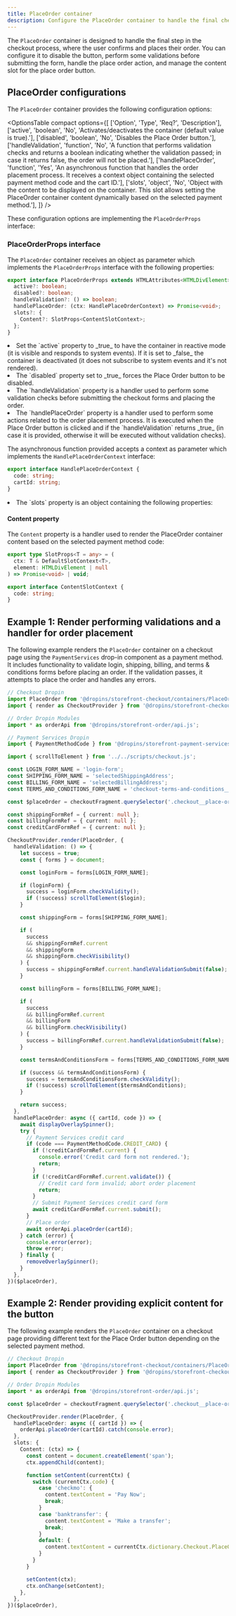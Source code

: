 ```yaml
---
title: PlaceOrder container
description: Configure the PlaceOrder container to handle the final checkout step, including place order action, button disablement, and main slot management.
---
```



The `PlaceOrder` container is designed to handle the final step in the checkout process, where the user confirms and places their order. You can configure it to disable the button, perform some validations before submitting the form, handle the place order action, and manage the content slot for the place order button.

## PlaceOrder configurations

The `PlaceOrder` container provides the following configuration options:

<OptionsTable
  compact
  options={[
    ['Option', 'Type', 'Req?', 'Description'],
    ['active', 'boolean', 'No', 'Activates/deactivates the container (default value is true).'],
    ['disabled', 'boolean', 'No', 'Disables the Place Order button.'],
    ['handleValidation', 'function', 'No', 'A function that performs validation checks and returns a boolean indicating whether the validation passed; in case it returns false, the order will not be placed.'],
    ['handlePlaceOrder', 'function', 'Yes', 'An asynchronous function that handles the order placement process. It receives a context object containing the selected payment method code and the cart ID.'],
    ['slots', 'object', 'No', 'Object with the content to be displayed on the container. This slot allows setting the PlaceOrder container content dynamically based on the selected payment method.'],
  ]}
/>

These configuration options are implementing the `PlaceOrderProps` interface:

### PlaceOrderProps interface

The `PlaceOrder` container receives an object as parameter which implements the `PlaceOrderProps` interface with the following properties:

```ts
export interface PlaceOrderProps extends HTMLAttributes<HTMLDivElement> {
  active?: boolean;
  disabled?: boolean;
  handleValidation?: () => boolean;
  handlePlaceOrder: (ctx: HandlePlaceOrderContext) => Promise<void>;
  slots?: {
    Content?: SlotProps<ContentSlotContext>;
  };
}
```

<li>Set the `active` property to _true_ to have the container in reactive mode (it is visible and responds to system events). If it is set to _false_ the container is deactivated (it does not subscribe to system events and it's not rendered).</li>

<li>The `disabled` property set to _true_ forces the Place Order button to be disabled.</li>

<li>The `handleValidation` property is a handler used to perform some validation checks before submitting the checkout forms and placing the order.</li>

<li>The `handlePlaceOrder` property is a handler used to perform some actions related to the order placement process. It is executed when the Place Order button is clicked and if the `handleValidation` returns _true_ (in case it is provided, otherwise it will be executed without validation checks).</li>

The asynchronous function provided accepts a context as parameter which implements the `HandlePlaceOrderContext` interface:

```ts
export interface HandlePlaceOrderContext {
  code: string;
  cartId: string;
}
```

<li>The `slots` property is an object containing the following properties:</li>

#### Content property

The `Content` property is a handler used to render the PlaceOrder container content based on the selected payment method code:

```ts
export type SlotProps<T = any> = (
  ctx: T & DefaultSlotContext<T>,
  element: HTMLDivElement | null
) => Promise<void> | void;

export interface ContentSlotContext {
  code: string;
}
```

## Example 1: Render performing validations and a handler for order placement

The following example renders the `PlaceOrder` container on a checkout page using the `PaymentServices` drop-in component as a payment method. It includes functionality to validate login, shipping, billing, and terms & conditions forms before placing an order. If the validation passes, it attempts to place the order and handles any errors.

```ts
// Checkout Dropin
import PlaceOrder from '@dropins/storefront-checkout/containers/PlaceOrder.js';
import { render as CheckoutProvider } from '@dropins/storefront-checkout/render.js';

// Order Dropin Modules
import * as orderApi from '@dropins/storefront-order/api.js';

// Payment Services Dropin
import { PaymentMethodCode } from '@dropins/storefront-payment-services/api.js';

import { scrollToElement } from '../../scripts/checkout.js';

const LOGIN_FORM_NAME = 'login-form';
const SHIPPING_FORM_NAME = 'selectedShippingAddress';
const BILLING_FORM_NAME = 'selectedBillingAddress';
const TERMS_AND_CONDITIONS_FORM_NAME = 'checkout-terms-and-conditions__form';

const $placeOrder = checkoutFragment.querySelector('.checkout__place-order');

const shippingFormRef = { current: null };
const billingFormRef = { current: null };
const creditCardFormRef = { current: null };

CheckoutProvider.render(PlaceOrder, {
  handleValidation: () => {
    let success = true;
    const { forms } = document;

    const loginForm = forms[LOGIN_FORM_NAME];

    if (loginForm) {
      success = loginForm.checkValidity();
      if (!success) scrollToElement($login);
    }

    const shippingForm = forms[SHIPPING_FORM_NAME];

    if (
      success
      && shippingFormRef.current
      && shippingForm
      && shippingForm.checkVisibility()
    ) {
      success = shippingFormRef.current.handleValidationSubmit(false);
    }

    const billingForm = forms[BILLING_FORM_NAME];

    if (
      success
      && billingFormRef.current
      && billingForm
      && billingForm.checkVisibility()
    ) {
      success = billingFormRef.current.handleValidationSubmit(false);
    }

    const termsAndConditionsForm = forms[TERMS_AND_CONDITIONS_FORM_NAME];

    if (success && termsAndConditionsForm) {
      success = termsAndConditionsForm.checkValidity();
      if (!success) scrollToElement($termsAndConditions);
    }

    return success;
  },
  handlePlaceOrder: async ({ cartId, code }) => {
    await displayOverlaySpinner();
    try {
      // Payment Services credit card
      if (code === PaymentMethodCode.CREDIT_CARD) {
        if (!creditCardFormRef.current) {
          console.error('Credit card form not rendered.');
          return;
        }
        if (!creditCardFormRef.current.validate()) {
          // Credit card form invalid; abort order placement
          return;
        }
        // Submit Payment Services credit card form
        await creditCardFormRef.current.submit();
      }
      // Place order
      await orderApi.placeOrder(cartId);
    } catch (error) {
      console.error(error);
      throw error;
    } finally {
      removeOverlaySpinner();
    }
  },
})($placeOrder),
```

## Example 2: Render providing explicit content for the button

The following example renders the `PlaceOrder` container on a checkout page providing different text for the Place Order button depending on the selected payment method.

```ts
// Checkout Dropin
import PlaceOrder from '@dropins/storefront-checkout/containers/PlaceOrder.js';
import { render as CheckoutProvider } from '@dropins/storefront-checkout/render.js';

// Order Dropin Modules
import * as orderApi from '@dropins/storefront-order/api.js';

const $placeOrder = checkoutFragment.querySelector('.checkout__place-order');

CheckoutProvider.render(PlaceOrder, {
  handlePlaceOrder: async ({ cartId }) => {
    orderApi.placeOrder(cartId).catch(console.error);
  },
  slots: {
    Content: (ctx) => {
      const content = document.createElement('span');
      ctx.appendChild(content);

      function setContent(currentCtx) {
        switch (currentCtx.code) {
          case 'checkmo': {
            content.textContent = 'Pay Now';
            break;
          }
          case 'banktransfer': {
            content.textContent = 'Make a transfer';
            break;
          }
          default: {
            content.textContent = currentCtx.dictionary.Checkout.PlaceOrder.button;
          }
        }
      }

      setContent(ctx);
      ctx.onChange(setContent);
    },
  },
})($placeOrder),
```
